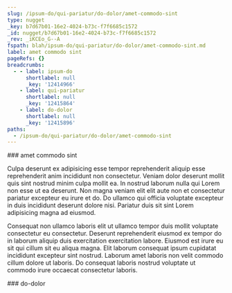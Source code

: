 ```yaml
---
slug: /ipsum-do/qui-pariatur/do-dolor/amet-commodo-sint
type: nugget
_key: b7d67b01-16e2-4024-b73c-f7f6685c1572
_id: nugget/b7d67b01-16e2-4024-b73c-f7f6685c1572
_rev: _iKCEo_G--A
fspath: blah/ipsum-do/qui-pariatur/do-dolor/amet-commodo-sint.md
label: amet commodo sint
pageRefs: {}
breadcrumbs:
  - - label: ipsum-do
      shortlabel: null
      _key: '12414966'
    - label: qui-pariatur
      shortlabel: null
      _key: '12415864'
    - label: do-dolor
      shortlabel: null
      _key: '12415896'
paths:
  - /ipsum-do/qui-pariatur/do-dolor/amet-commodo-sint
---
```


<NuggetArea>
<Nugget slug="/ipsum-do/qui-pariatur/do-dolor/amet-commodo-sint" type="nugget" _key="b7d67b01-16e2-4024-b73c-f7f6685c1572" _id="nugget/b7d67b01-16e2-4024-b73c-f7f6685c1572" _rev="_iKCEo_G--A" fspath="blah/ipsum-do/qui-pariatur/do-dolor/amet-commodo-sint.md" label="amet commodo sint" paths="/ipsum-do/qui-pariatur/do-dolor/amet-commodo-sint">
<NuggetBody>
### amet commodo sint

Culpa deserunt ex adipisicing esse tempor reprehenderit aliquip esse reprehenderit anim incididunt non consectetur. Veniam dolor deserunt mollit quis sint nostrud minim culpa mollit ea. In nostrud laborum nulla qui Lorem non esse ut ea deserunt. Non magna veniam elit elit aute non et consectetur pariatur excepteur eu irure et do. Do ullamco qui officia voluptate excepteur in duis incididunt deserunt dolore nisi. Pariatur duis sit sint Lorem adipisicing magna ad eiusmod.

Consequat non ullamco laboris elit ut ullamco tempor duis mollit voluptate consectetur eu consectetur. Deserunt reprehenderit eiusmod ex tempor do in laborum aliquip duis exercitation exercitation labore. Eiusmod est irure eu sit qui cillum sit eu aliqua magna. Elit laborum consequat ipsum cupidatat incididunt excepteur sint nostrud. Laborum amet laboris non velit commodo cillum dolore ut laboris. Do consequat laboris nostrud voluptate ut commodo irure occaecat consectetur laboris.

</NuggetBody>
<Breadcrumbs>
<Crumbs>
<Crumb _key="12414966" label="ipsum-do" /><Crumb _key="12415864" label="qui-pariatur" /><Crumb _key="12415896" label="do-dolor" />
</Crumbs>
</Breadcrumbs>
</Nugget>

<NuggetsInbound>
</NuggetsInbound>
<NuggetsOutbound>
</NuggetsOutbound>
</NuggetArea>
<PassagesInbound>
<Passage direction="inbound" type="passage" _key="12415896" _id="passage/12415896" _rev="_iKCEo_G--_" label="do-dolor" passage="do-dolor" fspath="blah/ipsum-do/qui-pariatur/do-dolor" paths="/ipsum-do/qui-pariatur/do-dolor" slug="/ipsum-do/qui-pariatur/do-dolor">
<NuggetBody>
### do-dolor

</NuggetBody>
<Breadcrumbs>
<Crumbs>
<Crumb _key="12414966" label="ipsum-do" /><Crumb _key="12415864" label="qui-pariatur" />
</Crumbs>
</Breadcrumbs>
</Passage>

</PassagesInbound>
<PassagesOutbound>
</PassagesOutbound>